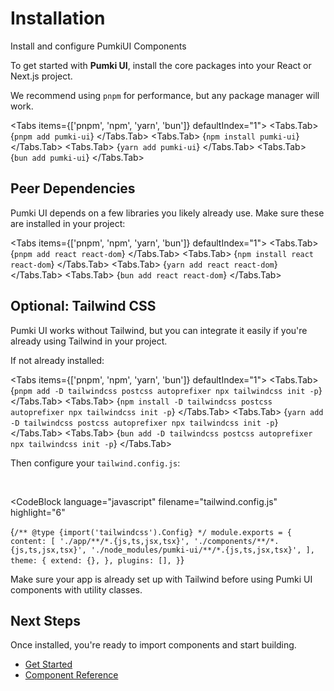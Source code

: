 
# Installation

<Callout>Install and configure PumkiUI Components</Callout>

To get started with **Pumki UI**, install the core packages into your React or Next.js project.

We recommend using `pnpm` for performance, but any package manager will work.

<Tabs items={['pnpm', 'npm', 'yarn', 'bun']} defaultIndex="1">
  <Tabs.Tab>
    <CodeBlock language="bash" highlight="/pumki-ui/">
      {`pnpm add pumki-ui`}
    </CodeBlock>
  </Tabs.Tab>
  <Tabs.Tab>
    <CodeBlock language="bash" highlight="/pumki-ui/">
      {`npm install pumki-ui`}
    </CodeBlock>
  </Tabs.Tab>
  <Tabs.Tab>
    <CodeBlock language="bash" highlight="/pumki-ui/">
      {`yarn add pumki-ui`}
    </CodeBlock>
  </Tabs.Tab>
  <Tabs.Tab>
    <CodeBlock language="bash" highlight="/pumki-ui/">
      {`bun add pumki-ui`}
    </CodeBlock>
  </Tabs.Tab>
</Tabs>

## Peer Dependencies

Pumki UI depends on a few libraries you likely already use. Make sure these are installed in your project:

<Tabs items={['pnpm', 'npm', 'yarn', 'bun']} defaultIndex="1">
  <Tabs.Tab>
    <CodeBlock language="bash">
      {`pnpm add react react-dom`}
    </CodeBlock>
  </Tabs.Tab>
  <Tabs.Tab>
    <CodeBlock language="bash">
      {`npm install react react-dom`}
    </CodeBlock>
  </Tabs.Tab>
  <Tabs.Tab>
    <CodeBlock language="bash">
      {`yarn add react react-dom`}
    </CodeBlock>
  </Tabs.Tab>
  <Tabs.Tab>
    <CodeBlock language="bash">
      {`bun add react react-dom`}
    </CodeBlock>
  </Tabs.Tab>
</Tabs>

## Optional: Tailwind CSS

Pumki UI works without Tailwind, but you can integrate it easily if you're already using Tailwind in your project.

If not already installed:

<Tabs items={['pnpm', 'npm', 'yarn', 'bun']} defaultIndex="1">
  <Tabs.Tab>
    <CodeBlock language="bash">
      {`pnpm add -D tailwindcss postcss autoprefixer
npx tailwindcss init -p`}
    </CodeBlock>
  </Tabs.Tab>
  <Tabs.Tab>
    <CodeBlock language="bash">
      {`npm install -D tailwindcss postcss autoprefixer
npx tailwindcss init -p`}
    </CodeBlock>
  </Tabs.Tab>
  <Tabs.Tab>
    <CodeBlock language="bash">
      {`yarn add -D tailwindcss postcss autoprefixer
npx tailwindcss init -p`}
    </CodeBlock>
  </Tabs.Tab>
  <Tabs.Tab>
    <CodeBlock language="bash">
      {`bun add -D tailwindcss postcss autoprefixer
npx tailwindcss init -p`}
    </CodeBlock>
  </Tabs.Tab>
</Tabs>

Then configure your `tailwind.config.js`:

<br />

<CodeBlock
  language="javascript"
  filename="tailwind.config.js"
  highlight="6"
>
{`/** @type {import('tailwindcss').Config} */
module.exports = {
  content: [
    './app/**/*.{js,ts,jsx,tsx}',
    './components/**/*.{js,ts,jsx,tsx}',
    './node_modules/pumki-ui/**/*.{js,ts,jsx,tsx}',
  ],
  theme: {
    extend: {},
  },
  plugins: [],
}`}
</CodeBlock>

<Callout type="info">Make sure your app is already set up with Tailwind before using Pumki UI components with utility classes.</Callout>

## Next Steps

Once installed, you're ready to import components and start building.

- [Get Started](/docs/getting-started)
- [Component Reference](/docs/components)